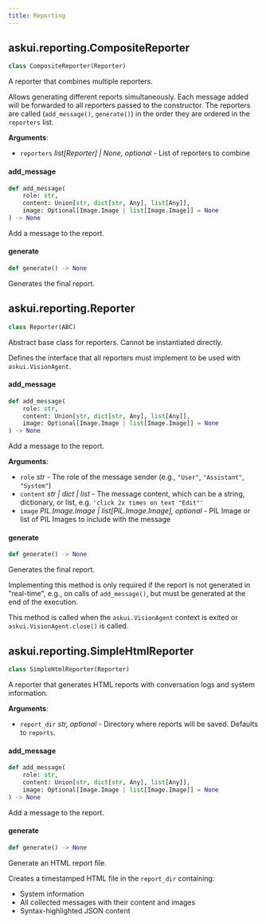 ```yaml
---
title: Reporting
---
```


<a id="askui.reporting.CompositeReporter"></a>

## askui.reporting.CompositeReporter

```python
class CompositeReporter(Reporter)
```

A reporter that combines multiple reporters.

Allows generating different reports simultaneously. Each message added will be forwarded to all reporters passed to the constructor. The reporters are called (`add_message()`, `generate()`) in the order they are ordered in the `reporters` list.

**Arguments**:

- `reporters` _list[Reporter] | None, optional_ - List of reporters to combine

<a id="askui.reporting.CompositeReporter.add_message"></a>

#### add\_message

```python
def add_message(
    role: str,
    content: Union[str, dict[str, Any], list[Any]],
    image: Optional[Image.Image | list[Image.Image]] = None
) -> None
```

Add a message to the report.

<a id="askui.reporting.CompositeReporter.generate"></a>

#### generate

```python
def generate() -> None
```

Generates the final report.

<a id="askui.reporting.Reporter"></a>

## askui.reporting.Reporter

```python
class Reporter(ABC)
```

Abstract base class for reporters. Cannot be instantiated directly.

Defines the interface that all reporters must implement to be used with `askui.VisionAgent`.

<a id="askui.reporting.Reporter.add_message"></a>

#### add\_message

```python
def add_message(
    role: str,
    content: Union[str, dict[str, Any], list[Any]],
    image: Optional[Image.Image | list[Image.Image]] = None
) -> None
```

Add a message to the report.

**Arguments**:

- `role` _str_ - The role of the message sender (e.g., `"User"`, `"Assistant"`, `"System"`)
- `content` _str | dict | list_ - The message content, which can be a string, dictionary, or list, e.g. `'click 2x times on text "Edit"'`
- `image` _PIL.Image.Image | list[PIL.Image.Image], optional_ - PIL Image or list of PIL Images to include with the message

<a id="askui.reporting.Reporter.generate"></a>

#### generate

```python
def generate() -> None
```

Generates the final report.

Implementing this method is only required if the report is not generated in "real-time", e.g., on calls of `add_message()`, but must be generated at the end of the execution.

This method is called when the `askui.VisionAgent` context is exited or `askui.VisionAgent.close()` is called.

<a id="askui.reporting.SimpleHtmlReporter"></a>

## askui.reporting.SimpleHtmlReporter

```python
class SimpleHtmlReporter(Reporter)
```

A reporter that generates HTML reports with conversation logs and system information.

**Arguments**:

- `report_dir` _str, optional_ - Directory where reports will be saved. Defaults to `reports`.

<a id="askui.reporting.SimpleHtmlReporter.add_message"></a>

#### add\_message

```python
def add_message(
    role: str,
    content: Union[str, dict[str, Any], list[Any]],
    image: Optional[Image.Image | list[Image.Image]] = None
) -> None
```

Add a message to the report.

<a id="askui.reporting.SimpleHtmlReporter.generate"></a>

#### generate

```python
def generate() -> None
```

Generate an HTML report file.

Creates a timestamped HTML file in the `report_dir` containing:
- System information
- All collected messages with their content and images
- Syntax-highlighted JSON content

